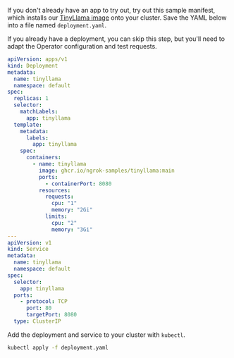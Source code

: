 If you don't already have an app to try out, try out this sample manifest, which installs our [TinyLlama image](https://github.com/ngrok-samples/tinyllama) onto your cluster.
Save the YAML below into a file named `deployment.yaml`.

If you already have a deployment, you can skip this step, but you'll need to adapt the Operator configuration and test requests.

```yaml title="deployment.yaml"
apiVersion: apps/v1
kind: Deployment
metadata:
  name: tinyllama
  namespace: default
spec:
  replicas: 1
  selector:
    matchLabels:
      app: tinyllama
  template:
    metadata:
      labels:
        app: tinyllama
    spec:
      containers:
        - name: tinyllama
          image: ghcr.io/ngrok-samples/tinyllama:main
          ports:
            - containerPort: 8080
          resources:
            requests:
              cpu: "1"
              memory: "2Gi"
            limits:
              cpu: "2"
              memory: "3Gi"
---
apiVersion: v1
kind: Service
metadata:
  name: tinyllama
  namespace: default
spec:
  selector:
    app: tinyllama
  ports:
    - protocol: TCP
      port: 80
      targetPort: 8080
  type: ClusterIP
```

Add the deployment and service to your cluster with `kubectl`.

```bash
kubectl apply -f deployment.yaml
```
